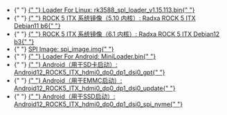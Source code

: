 
<ul>
  <li style={{ display: `${props.loader ? "block" : "none"}` }}>
    {" "}
    <a href="https://dl.radxa.com/rock5/sw/images/loader/rk3588_spl_loader_v1.15.113.bin">
      {" "}
      Loader For Linux: rk3588_spl_loader_v1.15.113.bin{" "}
    </a>
  </li>
  <li style={{ display: `${props.system_img ? "block" : "none"}` }}>
    {" "}
    <a href="https://github.com/radxa-build/rock-5-itx/releases/download/b6/rock-5-itx_debian_bullseye_kde_b6.img.xz">
      {" "}
      ROCK 5 ITX 系统镜像（5.10 内核）: Radxa ROCK 5 ITX Debian11 b6{" "}
    </a>
  </li>
  <li style={{ display: `${props.system_img ? "block" : "none"}` }}>
    {" "}
    <a href="https://github.com/radxa-build/rock-5-itx/releases/download/rsdk-b3/rock-5-itx_bookworm_kde_b3.output.img.xz">
      {" "}
      ROCK 5 ITX 系统镜像（6.1 内核）: Radxa ROCK 5 ITX Debian12 b3{" "}
    </a>
  </li>
  <li style={{ display: `${props.spi_img ? "block" : "none"}` }}>
    {" "}
    <a
      href="https://dl.radxa.com/rock5/5itx/images/spi_image.img"
      alt="spi image"
    >
      SPI Image: spi_image.img{" "}
    </a>
  </li>
  <li style={{ display: `${props.miniloader ? "block" : "none"}` }}>
    {" "}
    <a
      href="https://dl.radxa.com/rock5/5itx/images/MiniLoaderAll.bin"
      alt="MiniLoader"
    >
      {" "}
      Loader For Android: MiniLoader.bin{" "}
    </a>
  </li>
  <li style={{ display: `${props.android_sd_img ? "block" : "none"}` }}>
    {" "}
    <a href="https://github.com/radxa/manifests/releases/download/Android12_rkr12_20240522/ROCK5_ITX_hdmi0_dp0_dp1_dsi0_gpt.zip">
      {" "}
      Android（用于SD卡启动）: Android12_ROCK5_ITX_hdmi0_dp0_dp1_dsi0_gpt{" "}
    </a>
  </li>
  <li style={{ display: `${props.android_emmc_img ? "block" : "none"}` }}>
    {" "}
    <a href="https://github.com/radxa/manifests/releases/download/Android12_rkr12_20240522/ROCK5_ITX_hdmi0_dp0_dp1_dsi0_update.zip">
      {" "}
      Android（用于EMMC启动）: Android12_ROCK5_ITX_hdmi0_dp0_dp1_dsi0_update{" "}
    </a>
  </li>
  <li style={{ display: `${props.android_ssd_img ? "block" : "none"}` }}>
    {" "}
    <a href="https://github.com/radxa/manifests/releases/download/Android12_rkr12_20240522/ROCK5_ITX_hdmi0_dp0_dp1_dsi0_spi_nvme.zip">
      {" "}
      Android（用于SSD启动）: Android12_ROCK5_ITX_hdmi0_dp0_dp1_dsi0_spi_nvme{" "}
    </a>
  </li>
</ul>
